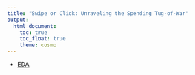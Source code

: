 ```yaml
---
title: "Swipe or Click: Unraveling the Spending Tug-of-War"
output: 
  html_document:
    toc: true
    toc_float: true
    theme: cosmo
---
```



* [EDA](EDA.html)